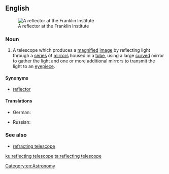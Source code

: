 ==English==
{{wikipedia}}
[[File:Franklin reflector 24.jpg|thumb|A reflector at the Franklin Institute]]

===Noun===
{{en-noun|head=[[reflecting]] [[telescope]]}}

# A telescope which produces a [[magnify|magnified]] [[image]] by reflecting light through a [[series]] of [[mirror]]s housed in a [[tube]], using a large [[curved]] mirror to gather the light and one or more additional mirrors to transmit the light to an [[eyepiece]].

====Synonyms====
* [[reflector]]

====Translations====
{{trans-top|}}
* German: {{t+|de|Spiegelteleskop|n}}
{{trans-mid}}
* Russian: {{t+|ru|рефлектор|m|sc=Cyrl}}
{{trans-bottom}}

===See also===
* [[refracting telescope]]

[[Category:en:Astronomy]]

[[ku:reflecting telescope]]
[[ta:reflecting telescope]]